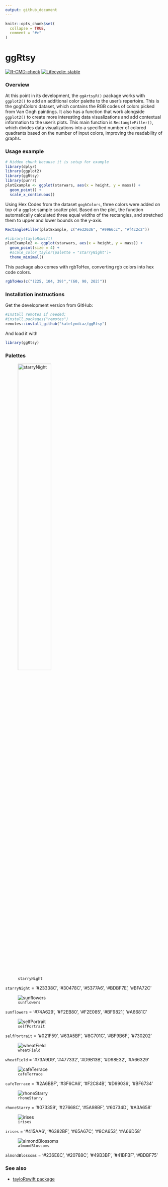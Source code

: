 ```yaml
---
output: github_document
---
```


<!-- README.md is generated from README.Rmd. Please edit that file -->

```r
knitr::opts_chunk$set(
  collapse = TRUE,
  comment = "#>"
)
```

# ggRtsy 

<!-- badges: start -->
[![R-CMD-check](https://github.com/katelyndiaz/ggRtsy/actions/workflows/R-CMD-check.yaml/badge.svg)](https://github.com/katelyndiaz/ggRtsy/actions/workflows/R-CMD-check.yaml)
[![Lifecycle: stable](https://img.shields.io/badge/lifecycle-stable-brightgreen.svg)](https://www.tidyverse.org/lifecycle/#stable)
<!-- badges: end -->

### Overview

At this point in its development, the `ggArtsyR()` package works with `ggplot2()` to add an additional color palette to the user’s repertoire. This is the goghColors dataset, which contains the RGB codes of colors picked from Van Gogh paintings. It also has a function that work alongside `ggplot2()` to create more interesting data visualizations and add contextual information to the user’s plots. This main function is `RectangleFiller()`, which divides data visualizations into a specified number of colored quadrants based on the number of input colors, improving the readability of graphs. 

### Usage example

```r
# Hidden chunk because it is setup for example
library(dplyr)
library(ggplot2)
library(ggRtsy)
library(purrr)
plotExample <- ggplot(starwars, aes(x = height, y = mass)) +
  geom_point() +
  scale_x_continuous()
```

Using Hex Codes from the dataset `goghColors`, three colors were added on top of a `ggplot` sample scatter plot. Based on the plot, the function automatically calculated three equal widths of the rectangles, and stretched them to upper and lower bounds on the y-axis. 

```r
RectangleFiller(plotExample, c("#e32636", "#9966cc", "#f4c2c2"))
```

```r
#library(tayloRswift)
plotExample2 <- ggplot(starwars, aes(x = height, y = mass)) +
  geom_point(size = 4) +
  #scale_color_taylor(palette = "starryNight")+
  theme_minimal()
```

This package also comes with rgbToHex, converting rgb colors into hex code colors.

```r
rgbToHex(c("(225, 104, 39)","(60, 90, 202)"))
```

### Installation instructions

Get the development version from GitHub:

```r
#Install remotes if needed:
#install.packages("remotes")
remotes::install_github("katelyndiaz/ggRtsy")
```

And load it with

```r
library(ggRtsy)
```

### Palettes

![`starryNight`](https://uploads4.wikiart.org/00142/images/vincent-van-gogh/the-starry-night.jpg!Large.jpg){width=50%}

`starryNight` = '#23338C', '#30478C', '#5377A6', '#BDBF7E', '#BFA72C'



![`sunflowers`](https://uploads7.wikiart.org/images/vincent-van-gogh/still-life-vase-with-fifteen-sunflowers-1888-1.jpg!Large.jpg)

`sunflowers` = '#74A629', '#F2EB80', '#F2E085', '#BF9821', '#A6681C'



![`selfPortrait`](https://uploads8.wikiart.org/images/vincent-van-gogh/self-portrait-1889-1.jpg!Large.jpg)

`selfPortrait` = '#021F59', '#63A5BF', '#8C701C', '#BF9B6F', '#730202' 



![`wheatField`](https://uploads4.wikiart.org/images/vincent-van-gogh/wheat-field-with-cypresses-at-the-haude-galline-near-eygalieres-1889-2.jpg!Large.jpg)

`wheatField` = '#73A9D9', '#477332', '#D9B13B', '#D98E32', '#A66329'



![`cafeTerrace`](https://uploads2.wikiart.org/images/vincent-van-gogh/cafe-terrace-place-du-forum-arles-1888(1).jpg!Large.jpg)

`cafeTerrace` = '#2A6BBF', '#3F6CA6', '#F2C84B', '#D99036', '#BF6734'



![`rhoneStarry`](https://uploads0.wikiart.org/00175/images/vincent-van-gogh/starry-night-over-the-rhone.jpg!Large.jpg)

`rhoneStarry` = '#073359', '#27668C', '#5A98BF', '#60734D', '#A3A658'



![`irises`](https://uploads0.wikiart.org/00213/images/vincent-van-gogh/antique-3840759.jpg!Large.jpg)

`irises` = '#415AA6', '#6382BF', '#65A67C', '#8CA653', '#A66D58' 



![`almondBlossoms`](https://uploads6.wikiart.org/images/vincent-van-gogh/branches-with-almond-blossom-1890(1).jpg!Large.jpg)

`almondBlossoms` = '#236E8C', '#20788C', '#49B3BF', '#41BFBF', '#BDBF75'



### See also

* [tayloRswift package](https://github.com/asteves/tayloRswift)
